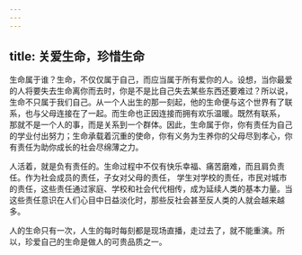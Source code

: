 ```yaml
---
---
---
```

title: 关爱生命，珍惜生命
---



生命属于谁？生命，不仅仅属于自己，而应当属于所有爱你的人。设想，当你最爱的人将要失去生命离你而去时，你是不是比自己失去某些东西还要难过？所以说，生命不只属于我们自己。从一个人出生的那一刻起，他的生命便与这个世界有了联系，也与父母连接在了一起。而生命也正因连接而拥有欢乐温暖。既然有联系， 那就不是一个人的事，而是关系到一个群体。因此，生命属于你，你有责任为自己的学业付出努力；生命承载着沉重的使命，你有义务为生养你的父母尽到孝心，你有责任为助你成长的社会尽绵薄之力。

人活着，就是负有责任的。生命过程中不仅有快乐幸福、痛苦磨难，而且肩负责任。作为社会成员的责任，子女对父母的责任， 学生对学校的责任，市民对城市的责任，这些责任通过家庭、学校和社会代代相传，成为延续人类的基本力量。当这些责任意识在人们心目中日益淡化时，那些反社会甚至反人类的人就会越来越多。

人的生命只有一次，人生的每时每刻都是现场直播，走过去了，就不能重演。所以，珍爱自己的生命是做人的可贵品质之一。